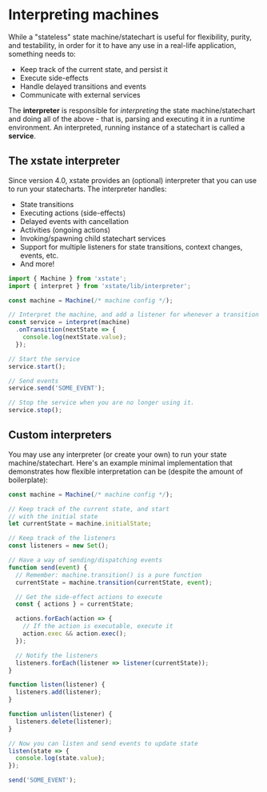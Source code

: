 # Interpreting machines

While a "stateless" state machine/statechart is useful for flexibility, purity, and testability, in order for it to have any use in a real-life application, something needs to:

- Keep track of the current state, and persist it
- Execute side-effects
- Handle delayed transitions and events
- Communicate with external services

The **interpreter** is responsible for _interpreting_ the state machine/statechart and doing all of the above - that is, parsing and executing it in a runtime environment. An interpreted, running instance of a statechart is called a **service**. 

## The xstate interpreter

Since version 4.0, xstate provides an (optional) interpreter that you can use to run your statecharts. The interpreter handles:

- State transitions
- Executing actions (side-effects)
- Delayed events with cancellation
- Activities (ongoing actions)
- Invoking/spawning child statechart services
- Support for multiple listeners for state transitions, context changes, events, etc.
- And more!

```js
import { Machine } from 'xstate';
import { interpret } from 'xstate/lib/interpreter';

const machine = Machine(/* machine config */);

// Interpret the machine, and add a listener for whenever a transition occurs.
const service = interpret(machine)
  .onTransition(nextState => {
    console.log(nextState.value);
  });

// Start the service
service.start();

// Send events
service.send('SOME_EVENT');

// Stop the service when you are no longer using it.
service.stop();
```

## Custom interpreters

You may use any interpreter (or create your own) to run your state machine/statechart. Here's an example minimal implementation that demonstrates how flexible interpretation can be (despite the amount of boilerplate):

```js
const machine = Machine(/* machine config */);

// Keep track of the current state, and start
// with the initial state
let currentState = machine.initialState;

// Keep track of the listeners
const listeners = new Set();

// Have a way of sending/dispatching events
function send(event) {
  // Remember: machine.transition() is a pure function
  currentState = machine.transition(currentState, event);

  // Get the side-effect actions to execute
  const { actions } = currentState;

  actions.forEach(action => {
    // If the action is executable, execute it
    action.exec && action.exec();
  });

  // Notify the listeners
  listeners.forEach(listener => listener(currentState));
}

function listen(listener) {
  listeners.add(listener);
}

function unlisten(listener) {
  listeners.delete(listener);
}

// Now you can listen and send events to update state
listen(state => {
  console.log(state.value);
});

send('SOME_EVENT');
```
